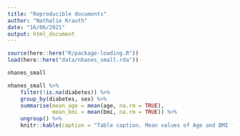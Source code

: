 ```yaml
---
title: "Reproducible documents"
author: "Nathalie Krauth"
date: "16/06/2021"
output: html_document
---
```


```r
source(here::here("R/package-loading.R"))
load(here::here("data/nhanes_small.rda"))
```

```r
nhanes_small
```

```r
nhanes_small %>%
    filter(!is.na(diabetes)) %>% 
    group_by(diabetes, sex) %>% 
    summarise(mean_age = mean(age, na.rm = TRUE),
              mean_bmi = mean(bmi, na.rm = TRUE)) %>% 
    ungroup() %>% 
    knitr::kable(caption = "Table caption. Mean values of Age and BMI for each sex and diabetes status.")
```

